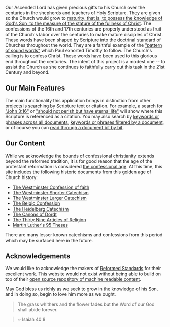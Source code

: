 Our Ascended Lord has given precious gifts to his Church over the centuries in the shepherds and teachers of Holy Scripture. They are given so the Church would grow to [maturity; that is, to possess the knowledge of God's Son, to the measure of the stature of the fullness of Christ](https://biblehub.com/ephesians/4-13.htm). The confessions of the 16th and 17th centuries are properly understood as fruit of the Church's labor over the centuries to make mature disciples of Christ. These words have been shaped by Scripture into the doctrinal standard of Churches throughout the world. They are a faithful example of the ["pattern of sound words"](https://biblehub.com/2_timothy/1-13.htm) which Paul exhorted Timothy to follow. The Church's calling is to confess Christ. These words have been used to this glorious end throughout the centuries. The intent of this project is a modest one -- to assist the Church as she continues to faithfully carry out this task in the 21st Century and beyond.

## Our Main Features
The main functionality this application brings in distinction from other projects is searching by Scripture text or citation. For example, a search for ["John 3:16"](https://confessionalchristianity.com/?search=John+3%3A16) or ["should not perish but have eternal life"](https://confessionalchristianity.com/?search=should+not+perish+but+have+eternal+life) will show where this Scripture is referenced as a citation. You may also search by [keywords or phrases across all documents](https://confessionalchristianity.com/?search=baptism), [keywords or phrases filtered by a document](https://confessionalchristianity.com/?search=document:WCF%20baptism), or of course you can [read through a document bit by bit](https://confessionalchristianity.com/?search=document:WCF%20chapter:3).

## Our Content
While we acknowledge the bounds of confessional christianity extends beyond the reformed tradition, it is for good reason that the age of the protestant reformation is considered [the confessional age](https://www.britannica.com/place/Germany/The-confessional-age-1555-1648). At this time, this site includes the following historic documents from this golden age of Church history:

- [The Westminster Confession of faith](https://confessionalchristianity.com/?search=document:WCF)
- [The Westminster Shorter Catechism](https://confessionalchristianity.com/?search=document:WSC)
- [The Westminster Larger Catechism](https://confessionalchristianity.com/?search=document:WLC)
- [The Belgic Confession](https://confessionalchristianity.com/?search=document:BC)
- [The Heidelberg Catechism](https://confessionalchristianity.com/?search=document:HC)
- [The Canons of Dordt](https://confessionalchristianity.com/?search=document:COD)
- [The Thirty Nine Articles of Religion](https://confessionalchristianity.com/?search=document:TAR)
- [Martin Luther's 95 Theses](https://confessionalchristianity.com/?search=document:ML9T)

There are many lesser known catechisms and confessions from this period which may be surfaced here in the future.

## Acknowledgements
We would like to acknowledge the makers of [Reformed Standards](https://reformedstandards.com/) for their excellent work. This website would not exist without being able to build on top of their [open source repository of machine readable content](https://github.com/reformed-standards/compendium).

May God bless us richly as we seek to grow in the knowledge of his Son, and in doing so, begin to love him more as we ought.

> The grass whithers and the flower fades but the Word of our God shall abide forever.

> ~ Isaiah 40:8